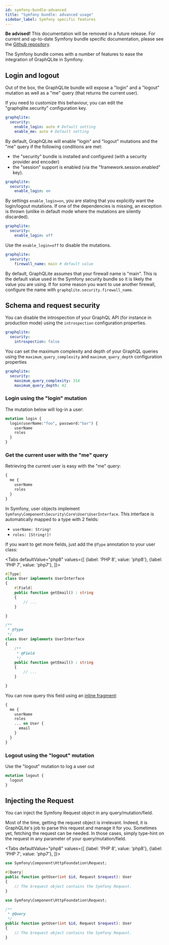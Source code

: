 ```yaml
---
id: symfony-bundle-advanced
title: "Symfony bundle: advanced usage"
sidebar_label: Symfony specific features
---
```



<div class="alert alert--warning">
    <strong>Be advised!</strong> This documentation will be removed in a future release.  For current and up-to-date Symfony bundle specific documentation, please see the <a href="https://github.com/thecodingmachine/graphqlite-bundle">Github repository</a>.
</div>

The Symfony bundle comes with a number of features to ease the integration of GraphQLite in Symfony.

## Login and logout

Out of the box, the GraphQLite bundle will expose a "login" and a "logout" mutation as well
as a "me" query (that returns the current user).

If you need to customize this behaviour, you can edit the "graphqlite.security" configuration key.

```yaml
graphqlite:
  security:
    enable_login: auto # Default setting
    enable_me: auto # Default setting
```

By default, GraphQLite will enable "login" and "logout" mutations and the "me" query if the following conditions are met:

- the "security" bundle is installed and configured (with a security provider and encoder)
- the "session" support is enabled (via the "framework.session.enabled" key).

```yaml
graphqlite:
  security:
    enable_login: on
```

By settings `enable_login=on`, you are stating that you explicitly want the login/logout mutations.
If one of the dependencies is missing, an exception is thrown (unlike in default mode where the mutations
are silently discarded).

```yaml
graphqlite:
  security:
    enable_login: off
```

Use the `enable_login=off` to disable the mutations.

```yaml
graphqlite:
  security:
    firewall_name: main # default value
```

By default, GraphQLite assumes that your firewall name is "main". This is the default value used in the
Symfony security bundle so it is likely the value you are using. If for some reason you want to use
another firewall, configure the name with `graphqlite.security.firewall_name`.

## Schema and request security

You can disable the introspection of your GraphQL API (for instance in production mode) using
the `introspection` configuration properties.

```yaml
graphqlite:
  security:
    introspection: false
```


You can set the maximum complexity and depth of your GraphQL queries using the `maximum_query_complexity`
and `maximum_query_depth` configuration properties

```yaml
graphqlite:
  security:
    maximum_query_complexity: 314
    maximum_query_depth: 42
```

### Login using the "login" mutation

The mutation below will log-in a user:

```graphql
mutation login {
  login(userName:"foo", password:"bar") {
    userName
    roles
  }
}
```

### Get the current user with the "me" query

Retrieving the current user is easy with the "me" query:

```graphql
{
  me {
    userName
    roles
  }
}
```

In Symfony, user objects implement `Symfony\Component\Security\Core\User\UserInterface`.
This interface is automatically mapped to a type with 2 fields:

- `userName: String!`
- `roles: [String!]!`

If you want to get more fields, just add the `@Type` annotation to your user class:

<Tabs
  defaultValue="php8"
  values={[
    {label: 'PHP 8', value: 'php8'},
    {label: 'PHP 7', value: 'php7'},
  ]}>
  <TabItem value="php8">

```php
#[Type]
class User implements UserInterface
{
    #[Field]
    public function getEmail() : string
    {
        // ...
    }

}
```

  </TabItem>
  <TabItem value="php7">

```php
/**
 * @Type
 */
class User implements UserInterface
{
    /**
     * @Field
     */
    public function getEmail() : string
    {
        // ...
    }

}
```

  </TabItem>
</Tabs>

You can now query this field using an [inline fragment](https://graphql.org/learn/queries/#inline-fragments):

```graphql
{
  me {
    userName
    roles
    ... on User {
      email
    }
  }
}
```

### Logout using the "logout" mutation

Use the "logout" mutation to log a user out

```graphql
mutation logout {
  logout
}
```

## Injecting the Request

You can inject the Symfony Request object in any query/mutation/field.

Most of the time, getting the request object is irrelevant. Indeed, it is GraphQLite's job to parse this request and
manage it for you. Sometimes yet, fetching the request can be needed. In those cases, simply type-hint on the request
in any parameter of your query/mutation/field.

<Tabs
  defaultValue="php8"
  values={[
    {label: 'PHP 8', value: 'php8'},
    {label: 'PHP 7', value: 'php7'},
  ]}>
  <TabItem value="php8">

```php
use Symfony\Component\HttpFoundation\Request;

#[Query]
public function getUser(int $id, Request $request): User
{
    // The $request object contains the Symfony Request.
}
```

  </TabItem>
  <TabItem value="php7">

```php
use Symfony\Component\HttpFoundation\Request;

/**
 * @Query
 */
public function getUser(int $id, Request $request): User
{
    // The $request object contains the Symfony Request.
}
```

  </TabItem>
</Tabs>

